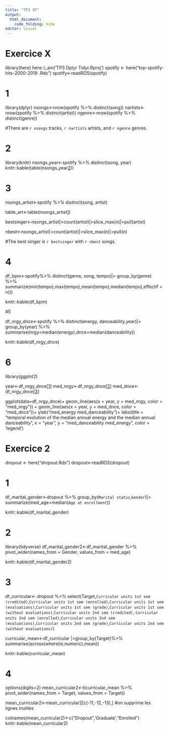 ```yaml
---
title: "TP3 VF"
output:
  html_document:
    code_folding: hide
editor: visual
---
```


# Exercice X


library(here)
here::i_am('TP3 Dplyr Tidyr.Rproj')
spotify <- here("top-spotify-hits-2000-2019 .Rds") 
spotify<-readRDS(spotify)


# 1


library(dplyr)
nsongs<-nrow(spotify %>% distinct(song))
nartists<-nrow(spotify %>% distinct(artist))
ngenre<-nrow(spotify %>% distinct(genre))

#There are `r nsongs` tracks, `r nartists` artists, and `r ngenre` genres.

# 2


library(knitr)
nsongs_year<-spotify %>% distinct(song, year)
knitr::kable(table(nsongs_year[2]))



# 3

nsongs_artist<-spotify %>% distinct(song, artist)


table_art<-table(nsongs_artist[1])

bestsinger<-nsongs_artist|>count(artist)|>slice_max(n)|>pull(artist)

nbest<-nsongs_artist|>count(artist)|>slice_max(n)|>pull(n)



#The best singer is `r bestsinger` with `r nbest` songs.

# 4


df_bpm<-spotify%>% distinct(genre, song, tempo)|>
  group_by(genre) %>% 
  summarize(min(tempo),max(tempo),mean(tempo),median(tempo),effectif = n())

knitr::kable(df_bpm)



#5


df_nrgy_dnce<-spotify %>% distinct(energy, danceability,year)|>
  group_by(year)  %>%
  summarise(nrgy=median(energy),dnce=median(danceability))

knitr::kable(df_nrgy_dnce)
  


# 6

library(ggplot2)

year<-df_nrgy_dnce[[1]]
med_nrgy<-df_nrgy_dnce[[2]]
med_dnce<-df_nrgy_dnce[[3]]

ggplot(data=df_nrgy_dnce)+
  geom_line(aes(x = year, y = med_nrgy, color = "med_nrgy")) +
  geom_line(aes(x = year, y = med_dnce, color = "med_dnce"))+
  ylab("med_energy med_danceability")+
  labs(title = "temporal evolution of the median annual energy and the
median annual danceability",
       x = "year",
       y = "med_danceability med_energy",
       color = 'legend') 




# Exercice 2


dropout <- here("dropout.Rds") 
dropout<-readRDS(dropout)


# 1



df_marital_gender<-dropout %>%
  group_by(`Marital status`,`Gender`)|>
  summarize(med_age=median(`Age at enrollment`))

knitr::kable(df_marital_gender)


# 2


library(tidyverse)
df_marital_gender2<-df_marital_gender %>%
  pivot_wider(names_from = Gender, values_from = med_age) 

knitr::kable(df_marital_gender2)


# 3



df_curricular<- dropout %>% select(Target,`Curricular units 1st sem (credited)`,`Curricular units 1st sem (enrolled)`,`Curricular units 1st sem (evaluations)`,`Curricular units 1st sem (grade)`,`Curricular units 1st sem (without evaluations)`,`Curricular units 2nd sem (credited)`, `Curricular units 2nd sem (enrolled)`,`Curricular units 2nd sem (evaluations)`,`Curricular units 2nd sem (grade)`,`Curricular units 2nd sem (without evaluations)`)

curricular_mean<-df_curricular |>group_by(Target)%>%
  summarise(across(where(is.numeric),mean))

knitr::kable(curricular_mean)


# 4


options(digits=2)
mean_curricular2<-t(curricular_mean %>%
  pivot_wider(names_from = Target, values_from = Target))

mean_curricular2<-mean_curricular2[c(-11,-12,-13),] #on supprime les lignes inutiles

colnames(mean_curricular2)<-c("Dropout",'Graduate',"Enrolled")
knitr::kable(mean_curricular2)



